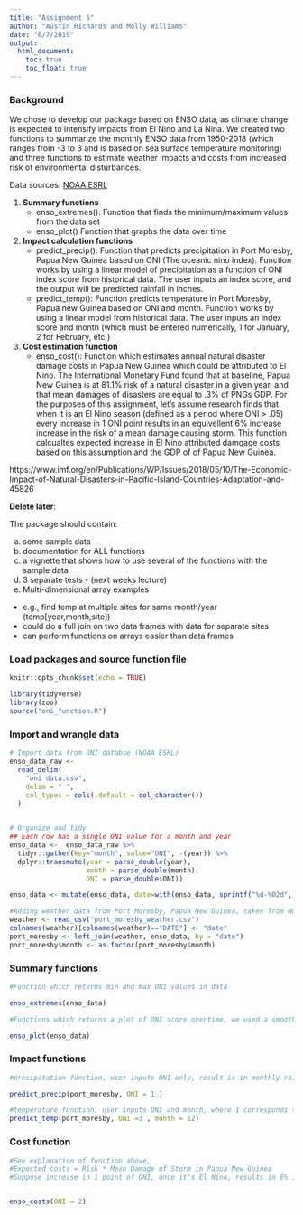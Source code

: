 ```yaml
---
title: "Assignment 5"
author: "Austin Richards and Molly Williams"
date: "6/7/2019"
output: 
  html_document:
    toc: true
    toc_float: true
---
```


### Background
We chose to develop our package based on ENSO data, as climate change is expected to intensify impacts from El Nino and La Nina. We created two functions to summarize the monthly ENSO data from 1950-2018 (which ranges from -3 to 3 and is based on sea surface temperature monitoring) and three functions to estimate weather impacts and costs from increased risk of environmental disturbances. 

Data sources: [NOAA ESRL](https://www.esrl.noaa.gov/psd/data/correlation/oni.data)


1) **Summary functions**
    - enso_extremes(): Function that finds the minimum/maximum values from the data set
    - enso_plot() Function that graphs the data over time

2) **Impact calculation functions**
    - predict_precip(): Function that predicts precipitation in Port Moresby, Papua New Guinea based on ONI (The oceanic nino index). Function works by using a linear model of precipitation as a function of ONI index score from historical data.  The user inputs an index score, and the output will be predicted rainfall in inches. 
    - predict_temp(): Function predicts temperature in Port Moresby, Papua new Guinea based on ONI and month. Function works by using a linear model from historical data. The user inputs an index score and month (which must be entered numerically, 1 for January, 2 for February, etc.)

3) **Cost estimation function**
    - enso_cost(): Function which estimates annual natural disaster damage costs in Papua New Guinea which could be attributed to El Nino. The International Monetary Fund found that at baseline, Papua New Guinea is at 81.1% risk of a natural disaster in a given year, and that mean damages of disasters are equal to .3% of PNGs GDP. For the purposes of this assignment, let's assume research finds that when it is an El Nino season (defined as a period where ONI > .05) every increase in 1 ONI point results in an equivellent 6% increase increase in the risk of a mean damage causing storm. This function calcualtes expected increase in El Nino attributed damgage costs based on this assumption and the GDP of of Papua New Guinea. 

https://www.imf.org/en/Publications/WP/Issues/2018/05/10/The-Economic-Impact-of-Natural-Disasters-in-Pacific-Island-Countries-Adaptation-and-45826



**Delete later**: 

The package should contain:

a) some sample data
b) documentation for ALL functions
c) a vignette that shows how to use several of the functions with the sample data
d) 3 separate tests - (next weeks lecture)
e) Multi-dimensional array examples
- e.g., find temp at multiple sites for same month/year (temp[year,month,site])
- could do a full join on two data frames with data for separate sites
- can perform functions on arrays easier than data frames 


### Load packages and source function file
```r
knitr::opts_chunk$set(echo = TRUE)

library(tidyverse)
library(zoo)
source("oni_function.R")

```

### Import and wrangle data 
```r

# Import data from ONI databse (NOAA ESRL)
enso_data_raw <-
  read_delim(
    "oni data.csv",
    delim = " ",
    col_types = cols(.default = col_character())
  )

    
# Organize and tidy
## Each row has a single ONI value for a month and year
enso_data <-  enso_data_raw %>% 
  tidyr::gather(key="month", value="ONI", -(year)) %>% 
  dplyr::transmute(year = parse_double(year),
                   month = parse_double(month),
                   ONI = parse_double(ONI))

enso_data <- mutate(enso_data, date=with(enso_data, sprintf("%d-%02d", year, month)))

#Adding weather data from Port Moresby, Papua New Guinea, taken from NOAA data tool and creating a dataframe which contains monthly ONI value along with Precipitation and Temperature for every month available (up tell 2003)
weather <- read_csv("port_moresby_weather.csv")
colnames(weather)[colnames(weather)=="DATE"] <- "date"
port_moresby <- left_join(weather, enso_data, by = "date")
port_moresby$month <- as.factor(port_moresby$month)

```


### Summary functions
```r

#Function which reterms min and max ONI values in data

enso_extremes(enso_data)


```


```r

#Functions which returns a plot of ONI score overtime, we used a smooth lined plot which helps us visualize long term trends in ONI levels (i.e., are there changes with climate change?)

enso_plot(enso_data)

```



### Impact functions
```r
#precipitation function, user inputs ONI only, result is in monthly rainfall in inches

predict_precip(port_moresby, ONI = 1 )
```



```r
#temperature function, user inputs ONI and month, where 1 corresponds to January, 2 to February, etc.
predict_temp(port_moresby, ONI =3 , month = 12)
```

### Cost function
```r
#See explanation of function above, 
#Expected costs = Risk * Mean Damage of Storm in Papua New Guinea
#Suppose increase in 1 point of ONI, once it's El Nino, results in 6% increase in risk of mean storm


enso_costs(ONI = 2)
 
```




